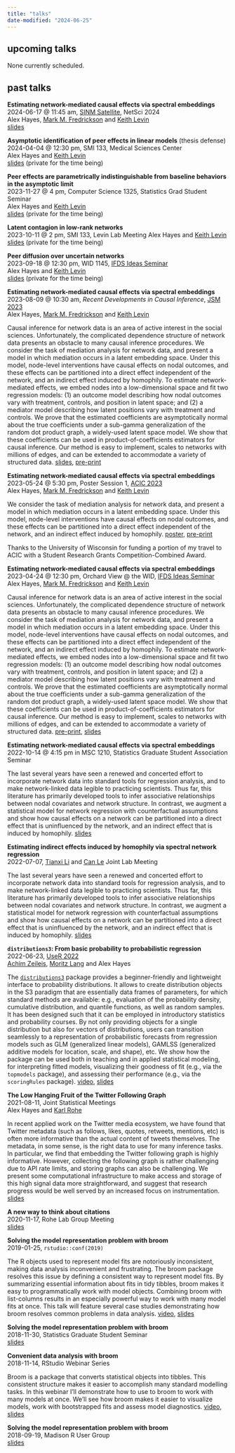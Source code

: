 ```yaml
---
title: "talks"
date-modified: "2024-06-25"
---
```


## upcoming talks 

None currently scheduled.

## past talks

**Estimating network-mediated causal effects via spectral embeddings**  
2024-06-17 @ 11:45 am, [SINM Satellite](https://sinm.network/sinm2024/), NetSci 2024  
Alex Hayes, [Mark M. Fredrickson](https://lsa.umich.edu/stats/people/faculty/mfredric.html) and [Keith Levin](https://pages.stat.wisc.edu/~kdlevin/)  
[slides](https://github.com/alexpghayes/2024-06-17-netsci-slides)

**Asymptotic identification of peer effects in linear models** (thesis defense)  
2024-04-04 @ 12:30 pm, SMI 133, Medical Sciences Center  
Alex Hayes and [Keith Levin](https://pages.stat.wisc.edu/~kdlevin/)  
[slides](https://github.com/alexpghayes/2024-04-04-defense-slides) (private for the time being)

**Peer effects are parametrically indistinguishable from baseline behaviors in the asymptotic limit**  
2023-11-27 @ 4 pm, Computer Science 1325, Statistics Grad Student Seminar  
Alex Hayes and [Keith Levin](https://pages.stat.wisc.edu/~kdlevin/)  
[slides](https://github.com/alexpghayes/2023-11-27-sgsa-slides) (private for the time being)

**Latent contagion in low-rank networks**  
2023-10-11 @ 2 pm, SMI 133, Levin Lab Meeting
Alex Hayes and [Keith Levin](https://pages.stat.wisc.edu/~kdlevin/)  
[slides](https://github.com/alexpghayes/2023-10-11-levin-slides) (private for the time being)

**Peer diffusion over uncertain networks**  
2023-09-18 @ 12:30 pm, WID 1145, [IFDS Ideas Seminar](https://ifds.info/talks/)  
Alex Hayes and [Keith Levin](https://pages.stat.wisc.edu/~kdlevin/)  
[slides](https://github.com/alexpghayes/2023-09-18-ifds-slides) (private for the time being)

**Estimating network-mediated causal effects via spectral embeddings**  
2023-08-09 @ 10:30 am, *Recent Developments in Causal Inference*, [JSM 2023](https://ww2.amstat.org/meetings/jsm/2023/index.cfm)  
Alex Hayes, [Mark M. Fredrickson](https://lsa.umich.edu/stats/people/faculty/mfredric.html) and [Keith Levin](https://pages.stat.wisc.edu/~kdlevin/)

Causal inference for network data is an area of active interest in the social sciences. Unfortunately, the complicated dependence structure of network data presents an obstacle to many causal inference procedures. We consider the task of mediation analysis for network data, and present a model in which mediation occurs in a latent embedding space. Under this model, node-level interventions have causal effects on nodal outcomes, and these effects can be partitioned into a direct effect independent of the network, and an indirect effect induced by homophily. To estimate network-mediated effects, we embed nodes into a low-dimensional space and fit two regression models: (1) an outcome model describing how nodal outcomes vary with treatment, controls, and position in latent space; and (2) a mediator model describing how latent positions vary with treatment and controls. We prove that the estimated coefficients are asymptotically normal about the true coefficients under a sub-gamma generalization of the random dot product graph, a widely-used latent space model. We show that these coefficients can be used in product-of-coefficients estimators for causal inference. Our method is easy to implement, scales to networks with millions of edges, and can be extended to accommodate a variety of structured data.
[slides](https://github.com/alexpghayes/2023-08-09-jsm-slides), [pre-print](https://arxiv.org/abs/2212.12041)

**Estimating network-mediated causal effects via spectral embeddings**  
2023-05-24 @ 5:30 pm, Poster Session 1, [ACIC 2023](https://sci-info.org/annual-meeting/)  
Alex Hayes, [Mark M. Fredrickson](https://lsa.umich.edu/stats/people/faculty/mfredric.html) and [Keith Levin](https://pages.stat.wisc.edu/~kdlevin/)

We consider the task of mediation analysis for network data, and present a model in which mediation occurs in a latent embedding space. Under this model, node-level interventions have causal effects on nodal outcomes, and these effects can be partitioned into a direct effect independent of the network, and an indirect effect induced by homophily. [poster](https://github.com/alexpghayes/2023-05-24-acic-poster), [pre-print](https://arxiv.org/abs/2212.12041)

Thanks to the University of Wisconsin for funding a portion of my travel to ACIC with a Student Research Grants Competition-Combined Award.

**Estimating network-mediated causal effects via spectral embeddings**  
2023-04-24 @ 12:30 pm, Orchard View @ the WID, [IFDS Ideas Seminar](https://ifds.info/talks/)  
Alex Hayes, [Mark M. Fredrickson](https://lsa.umich.edu/stats/people/faculty/mfredric.html) and [Keith Levin](https://pages.stat.wisc.edu/~kdlevin/)

Causal inference for network data is an area of active interest in the social sciences. Unfortunately, the complicated dependence structure of network data presents an obstacle to many causal inference procedures. We consider the task of mediation analysis for network data, and present a model in which mediation occurs in a latent embedding space. Under this model, node-level interventions have causal effects on nodal outcomes, and these effects can be partitioned into a direct effect independent of the network, and an indirect effect induced by homophily. To estimate network-mediated effects, we embed nodes into a low-dimensional space and fit two regression models: (1) an outcome model describing how nodal outcomes vary with treatment, controls, and position in latent space; and (2) a mediator model describing how latent positions vary with treatment and controls. We prove that the estimated coefficients are asymptotically normal about the true coefficients under a sub-gamma generalization of the random dot product graph, a widely-used latent space model. We show that these coefficients can be used in product-of-coefficients estimators for causal inference. Our method is easy to implement, scales to networks with millions of edges, and can be extended to accommodate a variety of structured data.
[pre-print](https://arxiv.org/abs/2212.12041), [slides](https://github.com/alexpghayes/2023-04-24-ifds-network-mediation-slides)

**Estimating network-mediated causal effects via spectral embeddings**  
2022-10-14 @ 4:15 pm in MSC 1210, Statistics Graduate Student Association Seminar

The last several years have seen a renewed and concerted effort to incorporate network data into standard tools for regression analysis, and to make network-linked data legible to practicing scientists. Thus far, this literature has primarily developed tools to infer associative relationships between nodal covariates and network structure. In contrast, we augment a statistical model for network regression with counterfactual assumptions and show how causal effects on a network can be partitioned into a direct effect that is uninfluenced by the network, and an indirect effect that is induced by homophily. [slides](https://github.com/alexpghayes/2022-10-14-causal-network-regression-slides)

**Estimating indirect effects induced by homophily via spectral network regression**  
2022-07-07, [Tianxi Li](https://sites.google.com/view/tianxili-homepage/home) and [Can Le](https://statistics.ucdavis.edu/people/can-le) Joint Lab Meeting 

The last several years have seen a renewed and concerted effort to incorporate network data into standard tools for regression analysis, and to make network-linked data legible to practicing scientists. Thus far, this literature has primarily developed tools to infer associative relationships between nodal covariates and network structure. In contrast, we augment a statistical model for network regression with counterfactual assumptions and show how causal effects on a network can be partitioned into a direct effect that is uninfluenced by the network, and an indirect effect that is induced by homophily. [slides](https://github.com/alexpghayes/2022-07-07-causal-network-regression-slides)

**`distributions3`: From basic probability to probabilistic regression**  
2022-06-23, [UseR 2022](https://user2022.r-project.org/program/talks/#session-34-regression-models)  
[Achim Zeileis](https://www.zeileis.org/), [Moritz Lang](https://moritzlang.org/) and Alex Hayes

The [`distributions3`](https://github.com/alexpghayes/distributions3) package provides a beginner-friendly and lightweight interface to probability distributions. It allows to create distribution objects in the S3 paradigm that are essentially data frames of parameters, for which standard methods are available: e.g., evaluation of the probability density, cumulative distribution, and quantile functions, as well as random samples. It has been designed such that it can be employed in introductory statistics and probability courses. By not only providing objects for a single distribution but also for vectors of distributions, users can transition seamlessly to a representation of probabilistic forecasts from regression models such as GLM (generalized linear models), GAMLSS (generalized additive models for location, scale, and shape), etc. We show how the package can be used both in teaching and in applied statistical modeling, for interpreting fitted models, visualizing their goodness of fit (e.g., via the `topmodels` package), and assessing their performance (e.g., via the `scoringRules` package). [video](https://www.youtube.com/watch?v=rs7ha1F5S0k), [slides](https://www.zeileis.org/papers/useR-2022.pdf)

**The Low Hanging Fruit of the Twitter Following Graph**  
2021-08-11, Joint Statistical Meetings  
Alex Hayes and [Karl Rohe](https://pages.stat.wisc.edu/~karlrohe/index.html)  

In recent applied work on the Twitter media ecosystem, we have found that Twitter metadata (such as follows, likes, quotes, retweets, mentions, etc) is often more informative than the actual content of tweets themselves. The metadata, in some sense, is the right data to use for many inference tasks. In particular, we find that embedding the Twitter following graph is highly informative. However, collecting the following graph is rather challenging due to API rate limits, and storing graphs can also be challenging. We present some computational infrastructure to make access and storage of this high signal data more straightforward, and suggest that research progress would be well served by an increased focus on instrumentation. [slides](https://github.com/alexpghayes/JSM2021)

**A new way to think about citations**  
2020-11-17, Rohe Lab Group Meeting  
[slides](https://github.com/alexpghayes/rohe-lab-citation-impute-slides)

**Solving the model representation problem with broom**  
2019-01-25, `rstudio::conf(2019)`  

The R objects used to represent model fits are notoriously inconsistent, making data analysis inconvenient and frustrating. The broom package resolves this issue by defining a consistent way to represent model fits. By summarizing essential information about fits in tidy tibbles, broom makes it easy to programmatically work with model objects. Combining broom with list-columns results in an especially powerful way to work with many model fits at once. This talk will feature several case studies demonstrating how broom resolves common problems in data analysis. [video](https://resources.rstudio.com/rstudio-conf-2019/solving-the-model-representation-problem-with-broom), [slides](https://github.com/alexpghayes/rstudioconf2019-broom-talk)

**Solving the model representation problem with broom**  
2018-11-30, Statistics Graduate Student Seminar  
[slides](https://github.com/alexpghayes/sgsa-seminar-broom-talk)

**Convenient data analysis with broom**  
2018-11-14, RStudio Webinar Series  

Broom is a package that converts statistical objects into tibbles. This consistent structure makes it easier to accomplish many standard modelling tasks. In this webinar I'll demonstrate how to use to broom to work with many models at once. We'll see how broom makes it easier to visualize models, work with bootstrapped fits and assess model diagnostics. [video](https://resources.rstudio.com/webinars/convenient-analysis-with-broom-alex-hayes), [slides](https://github.com/alexpghayes/rstudio-webinar-broom)

**Solving the model representation problem with broom**  
2018-09-19, Madison R User Group  
[slides](https://github.com/alexpghayes/madison-r-user-group-broom-talk)
